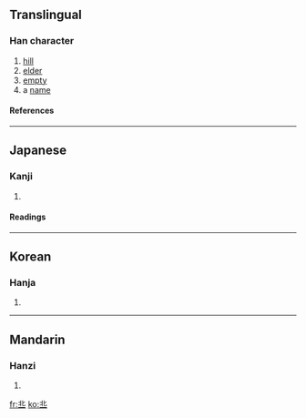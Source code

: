 {{see|丘}}<!-- may be replaced by zh-forms -->

==Translingual==
===Han character===
{{Han char|rad=一|as=05|sn=6|four=|canj=中心一 (LPM)}}
# [[hill]]
# [[elder]]
# [[empty]]
# a [[name]]
====References====
{{Han ref|kx=0078.100|dkj=00045|hdz=10017.110|uh=4E20|ud=20000}}
----
==Japanese==
===Kanji===
{{ja-kanji|grade=|rs=一05}}
# {{defn|Japanese}}
====Readings====
{{ja-readings|on=[[きゅう]] (kyū)|kun=[[おか]] (oka)}}
----
==Korean==
===Hanja===
{{ko-hanja|hangeul=(언덕)구|rv=gu|mr=ku}}
# {{defn|Korean}}
----

==Mandarin==
===Hanzi===
{{cmn-hanzi|pin=[[qiū]] (qiu1)|wg=ch'iu<sup>1</sup>}}
# {{defn|Mandarin}}

[[fr:丠]]
[[ko:丠]]